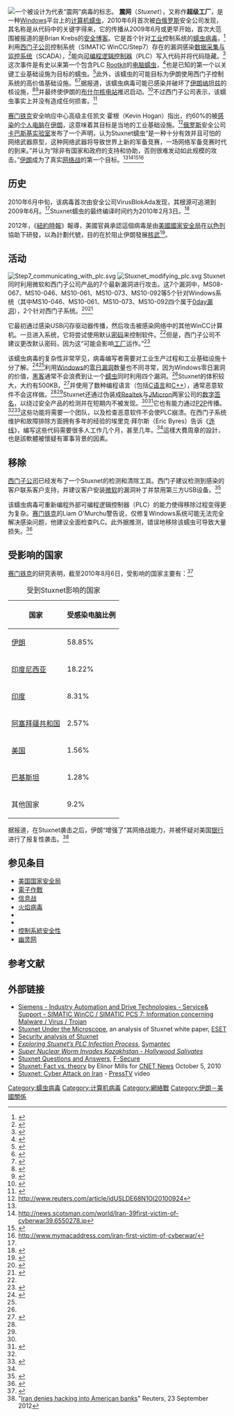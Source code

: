 {{noteTA
|G1=IT
}}[[File:Stuxnet.jpg|一个被设计为代表“震网”病毒的标志。]]
'''震网'''（''Stuxnet''），又称作'''超级工厂'''，是一种[[Windows|Windows]]平台上的[[计算机蠕虫|计算机蠕虫]]，2010年6月首次被[[白俄罗斯|白俄罗斯]]安全公司{{le|VirusBlokAda|VirusBlokAda}}发现，其名称是从代码中的关键字得来，它的传播从2009年6月或更早开始，首次大范围被报道的是Brian Krebs的[[安全|安全]][[博客|博客]]。它是首个针对[[工业|工业]]控制系统的[[蠕虫病毒|蠕虫病毒]]，<ref name=compworld>{{Cite web|url=http://www.computerworld.com/s/article/print/9185419/Siemens_Stuxnet_worm_hit_industrial_systems?taxonomyName=Network+Security&taxonomyId=142|author=Robert McMillan|date=16 September 2010|publisher=Computerworld|accessdate=16 September 2010|title=Siemens: Stuxnet worm hit industrial systems|deadurl=yes|archiveurl=https://archive.is/20120525053210/http://www.computerworld.com/s/article/print/9185419/Siemens_Stuxnet_worm_hit_industrial_systems?taxonomyName=Network+Security&taxonomyId=142|archivedate=2012年5月25日}}</ref>利用[[西门子公司|西门子公司]]控制系统（SIMATIC WinCC/Step7）存在的漏洞感染[[数据采集与监控系统|数据采集与监控系统]]（SCADA），<ref name=APtehran>{{Cite news|url=https://www.nytimes.com/aponline/2010/09/25/world/middleeast/AP-ML-Iran-Cyber-Attacks.html|title=Iran's Nuclear Agency Trying to Stop Computer Worm|publisher=Associated Press|location=Tehran|date=2010-09-25|accessdate=2010-09-25|archiveurl=https://www.webcitation.org/5t1DCvbet?url=http://www.nytimes.com/aponline/2010/09/25/world/middleeast/AP-ML-Iran-Cyber-Attacks.html?_r=1|archivedate=2010-09-25|deadurl=yes}}</ref>能向[[可编程逻辑控制器|可编程逻辑控制器]]（PLC）写入代码并将代码隐藏。<ref name="Keizer1">{{Cite web|url=http://www.infoworld.com/print/137598|publisher=[[Infoworld|Infoworld]]|title=Is Stuxnet the 'best' malware ever?|date=16 September 2010|author=Gregg Keizer|accessdate=16 September 2010|deadurl=yes|archiveurl=https://archive.is/20121205012450/http://www.infoworld.com/print/137598|archivedate=2012年12月5日|df=}}</ref>这次事件是有史以来第一个包含PLC [[Rootkit|Rootkit]]的[[电脑蠕虫|电脑蠕虫]]，<ref>{{cite web|url=http://www.virusbtn.com/conference/vb2010/abstracts/LastMinute7.xml|title=Last-minute paper: An indepth look into Stuxnet|publisher=Virus Bulletin}}</ref>也是已知的第一个以关键工业基础设施为目标的蠕虫。<ref>{{cite web|url=http://www.bbc.co.uk/news/world-middle-east-11414483|title=Stuxnet worm hits Iran nuclear plant staff computers|publisher=BBC News}}</ref>此外，该蠕虫的可能目标为伊朗使用西门子控制系统的高价值基础设施。<ref name=BBC>{{Cite web|url=http://www.bbc.co.uk/news/technology-11388018|title=Stuxnet worm 'targeted high-value Iranian assets'|publisher=[[BBC_News|BBC News]]|date=2010-09-23|accessdate=2010-09-23|last=Fildes|first=Jonathan}}</ref><ref>{{cite news|url=http://www.telegraph.co.uk/technology/news/8021102/Stuxnet-virus-worm-could-be-aimed-at-high-profile-Iranian-targets.html |title=Stuxnet virus: worm 'could be aimed at high-profile Iranian targets’ |publisher=The Daily Telegraph |date=2010-09-23 |accessdate=2010-09-28}}</ref>据报道，该蠕虫病毒可能已感染并破坏了[[伊朗|伊朗]][[纳坦兹|纳坦兹]]的核设施，<ref name="NYTimes20100929">{{cite web|url=http://www.nytimes.com/2010/09/30/world/middleeast/30worm.html?_r=2&pagewanted=2&hpw | title=In a Computer Worm, a Possible Biblical Clue |author=Ethan Bronner & William J. Broad |publisher=NYTimes |date=2010-09-29 |accessdate=2010-10-02 }}</ref><ref name=rsilverstein20100925>{{cite web|url=http://www.richardsilverstein.com/tikun_olam/2010/09/25/iran-confirms-stuxnet-damage-to-nuclear-facilities/ |title=Iran Confirms Stuxnet Damage to Nuclear Facilities |publisher=[[Tikun_Olam_(blog)|Tikun Olam]] |date=2010-09-25 |accessdate=2010-09-28}}</ref>并最终使伊朗的[[布什尔核电站|布什尔核电站]]推迟启动。<ref>{{cite web|url=http://economictimes.indiatimes.com/news/news-by-industry/et-cetera/Software-smart-bomb-fired-at-Iranian-nuclear-plant-Experts/articleshow/6617686.cms |title=Software smart bomb fired at Iranian nuclear plant: Experts|publisher=Economictimes.indiatimes.com |date=2010-09-24 |accessdate=2010-09-28}}</ref>不过西门子公司表示，该蠕虫事实上并没有造成任何损害。<ref>{{cite web |url=http://www.computerworld.com/s/article/9185419/Siemens_Stuxnet_worm_hit_industrial_systems?taxonomyId=142&pageNumber=1|title=Siemens: Stuxnet worm hit industrial systems|author=ComputerWorld|date=September 14, 2010|work=|publisher=Computerworld|accessdate=3 October 2010}}</ref>

[[赛门铁克|赛门铁克]]安全响应中心高级主任凯文·霍根（Kevin Hogan）指出，约60%的被[[感染|感染]]的[[个人电脑|个人电脑]]在[[伊朗|伊朗]]，这意味着其目标是当地的工业基础设施。<ref>http://www.reuters.com/article/idUSLDE68N1OI20100924</ref>[[俄罗斯|俄罗斯]]安全公司[[卡巴斯基实验室|卡巴斯基实验室]]发布了一个声明，认为Stuxnet蠕虫“是一种十分有效并且可怕的网络武器原型，这种网络武器将导致世界上新的军备竞赛，一场网络军备竞赛时代的到来。”并认为“除非有国家和政府的支持和协助，否则很难发动如此规模的攻击。”[[伊朗|伊朗]]成为了真实[[网络战|网络战]]的第一个目标。<ref name="kaspersky_cn"/><ref>http://news.scotsman.com/world/Iran-39first-victim-of-cyberwar39.6550278.jp</ref><ref>{{cite web |url=http://www.pakalertpress.com/2010/09/26/iran-first-victim-of-cyberwar/ |title=存档副本 |accessdate=2010-10-08 |deadurl=yes |archiveurl=https://web.archive.org/web/20100929085423/http://www.pakalertpress.com/2010/09/26/iran-first-victim-of-cyberwar/ |archivedate=2010-09-29 }}</ref><ref>http://www.mymacaddress.com/iran-first-victim-of-cyberwar/{{dead link|date=2018年2月 |bot=InternetArchiveBot |fix-attempted=yes }}</ref>

== 历史 ==
2010年6月中旬，该病毒首次由安全公司VirusBlokAda发现，其根源可追溯到2009年6月。<ref name="Keizer1" />Stuxnet蠕虫的最终编译时间约为2010年2月3日。<ref name="microscope">{{Cite web|url=http://www.eset.com/resources/white-papers/Stuxnet_Under_the_Microscope.pdf|title=Stuxnet under the microscope|format=PDF|author=Aleksandr Matrosov, Eugene Rodionov, David Harley, and Juraj Malcho|accessdate=24 September 2010|deadurl=yes|archiveurl=https://web.archive.org/web/20101003183945/http://www.eset.com/resources/white-papers/Stuxnet_Under_the_Microscope.pdf|archivedate=2010年10月3日}}</ref>

2012年，《[[紐約時報|紐約時報]]》報導，美國官員承認這個病毒是由[[美國國家安全局|美國國家安全局]]在[[以色列|以色列]]協助下研發，以{{le|奧林匹克網路攻擊行動|Operation Olympic Games}}為計劃代號，目的在於阻止伊朗發展[[核武|核武]]<ref>{{Cite web|url=http://www.ithome.com.tw/itadm/article.php?c=74131|title=報導：美國政府涉及開發與散布Stuxnet蠕蟲|format=|author=陳曉莉|publisher=iThome|accessdate=2012-06-04|deadurl=yes|archiveurl=https://web.archive.org/web/20130731200525/http://www.ithome.com.tw/itadm/article.php?c=74131|archivedate=2013-07-31}}</ref>。

== 活动 ==
[[File:Step7_communicating_with_plc.svg|thumb]]
[[File:Stuxnet_modifying_plc.svg|thumb]]
Stuxnet同时利用微软和西门子公司产品的7个最新漏洞进行攻击。这7个漏洞中，MS08-067、MS10-046、MS10-061、MS10-073、MS10-092等5个针对Windows系统（其中MS10-046、MS10-061、MS10-073、MS10-092四个属于[[0day漏洞|0day漏洞]]），2个针对西门子{{le|SIMATIC WinCC}}系统。<ref>{{cite web|url=http://www.gov.cn/fwxx/kp/2010-09/27/content_1710601.htm | title=计算机病毒预警：当心U盘传播Stuxnet病毒 |publisher=中国政府网 |date= 2010年9月27日 |accessdate= 2010年10月8日}}</ref><ref name="kaspersky_cn">{{cite web |url=http://www.kaspersky.com.cn/KL-AboutUs/news2010/09n/100925.htm |title=卡巴斯基实验室深度分析Stuxnet蠕虫 |publisher=Kaspersky Lab |date=2010年9月25日 |accessdate=2010年10月8日 |archive-url=https://web.archive.org/web/20100929013100/http://www.kaspersky.com.cn/KL-AboutUs/news2010/09n/100925.htm |archive-date=2010年9月29日 |dead-url=yes }}</ref>

它最初通过感染USB闪存驱动器传播，然后攻击被感染网络中的其他WinCC计算机。一旦进入系统，它将尝试使用默认[[密码|密码]]来控制软件。<ref name="Keizer1" />但是，西门子公司不建议更改默认密码，因为这“可能会影响[[工厂|工厂]]运作。”<ref>{{Cite web|url=http://news.cnet.com/8301-1009_3-20011095-83.html|title=Siemens warns Stuxnet targets of password risk|date=20 July 2010|accessdate=17 September 2010|publisher=[[cnet|cnet]]|author=Tom Espiner|archive-url=https://web.archive.org/web/20110109160245/http://news.cnet.com/8301-1009_3-20011095-83.html|archive-date=2011-01-09|dead-url=yes}}</ref>

该蠕虫病毒的复杂性非常罕见，病毒编写者需要对工业生产过程和工业基础设施十分了解。<ref name=compworld>{{Cite web|url=http://www.computerworld.com/s/article/print/9185419/Siemens_Stuxnet_worm_hit_industrial_systems?taxonomyName=Network+Security&taxonomyId=142|author=Robert McMillan|date=16 September 2010|publisher=Computerworld|accessdate=16 September 2010|title=Siemens: Stuxnet worm hit industrial systems|deadurl=yes|archiveurl=https://archive.is/20120525053210/http://www.computerworld.com/s/article/print/9185419/Siemens_Stuxnet_worm_hit_industrial_systems?taxonomyName=Network+Security&taxonomyId=142|archivedate=2012年5月25日}}</ref><ref name="Keizer1" />利用[[Windows|Windows]]的[[零日攻擊|零日漏洞]]数量也不同寻常，因为Windows零日漏洞的价值，[[黑客|黑客]]通常不会浪费到让一个[[蠕虫|蠕虫]]同时利用四个漏洞。<ref name=BBC/>Stuxnet的体积较大，大约有500KB，<ref name=wired>{{Cite web|author=Kim Zetter|title=Blockbuster Worm Aimed for Infrastructure, But No Proof Iran Nukes Were Target|url=http://www.wired.com/threatlevel/2010/09/stuxnet/|publisher=[[Wired_(magazine)|Wired]]|date=2010-09-23|accessdate=2010-09-24|archive-date=2012-12-17|archive-url=https://archive.is/20121217211846/www.wired.com/threatlevel/2010/09/stuxnet/|dead-url=no}}</ref>并使用了数种编程语言（包括[[C语言|C语言]]和[[C++|C++]]），通常恶意软件不会这样做。<ref name=compworld/><ref name="Keizer1" />Stuxnet还通过伪装成[[Realtek|Realtek]]与[[智微科技|JMicron]]两家公司的[[数字签名|数字签名]]，以绕过安全产品的检测并在短期内不被发现。<ref name=wired/><ref name=kaspersky>{{cite web|url=http://www.kaspersky.com/news?id=207576183|title=Kaspersky Lab provides its insights on Stuxnet worm |publisher=Kaspersky Lab| date=2010-09-24 |accessdate=2010-09-27}}</ref>它也有能力通过[[對等網路|P2P]]传播。<ref name=wired/><ref>{{Cite web|author=Liam O Murchu|url=http://www.symantec.com/connect/blogs/stuxnet-p2p-component|title=Stuxnet P2P component|publisher=[[Symantec|Symantec]]|date=2010-09-17|accessdate=2010-09-24}}</ref>这些功能将需要一个团队，以及检查恶意软件不会使PLC崩溃。在西门子系统维护和故障排除方面拥有多年的经验的埃里克·拜尔斯（Eric Byres）告诉《[[连线|连线]]》，编写这些代码需要很多人工作几个月，甚至几年。<ref name="wired"/>這樣大費周章的設計，也是該軟體被懷疑有軍事背景的因素。

== 移除 ==
[[西门子公司|西门子公司]]已经发布了一个Stuxnet的检测和清除工具。西门子建议检测到感染的客户联系客户支持，并建议客户安装[[微软|微软]]的漏洞补丁并禁用第三方USB设备。<ref>{{Cite web|url=http://support.automation.siemens.com/WW/llisapi.dll?func=ll&objid=43876783&nodeid0=10805583&caller=view&lang=en&siteid=cseus&aktprim=0&objaction=csopen&extranet=standard&viewreg=WW#Recommended_procedure%200408|accessdate=24 September 2010|publisher=[[Siemens|Siemens]]|title=SIMATIC WinCC / SIMATIC PCS 7: Information concerning Malware / Virus / Trojan}}</ref>

该蠕虫病毒可重新编程外部可编程逻辑控制器（PLC）的能力使得移除过程变得更为复杂。[[赛门铁克|赛门铁克]]的Liam O'Murchu警告说，仅修复Windows系统可能无法完全解决感染问题，他建议全面检查PLC。此外据推测，错误地移除该蠕虫可导致大量损失。<ref>{{cite web|url=http://www.pcworld.com/businesscenter/article/205420/siemens_stuxnet_worm_hit_industrial_systems.html|title=Siemens: Stuxnet Worm Hit Industrial Systems|publisher=IDG News}}</ref>

== 受影响的国家 ==
[[赛门铁克|赛门铁克]]的研究表明，截至2010年8月6日，受影响的国家主要有：<ref name="Reuters">{{Cite web|url=http://uk.reuters.com/article/idUKTRE68N3PT20100924 |title=Factbox: What is Stuxnet?|accessdate=30 September 2010}}</ref>
{| class="wikitable sortable"
|+受到Stuxnet影响的国家
|-
! 国家
! 受感染电脑比例
|-
| [[伊朗|伊朗]]
| 58.85%
|-
| [[印度尼西亚|印度尼西亚]]
| 18.22%
|-
| [[印度|印度]]
| 8.31%
|-
| [[阿塞拜疆共和国|阿塞拜疆共和国]]
| 2.57%
|-
| [[美国|美国]]
| 1.56%
|-
| [[巴基斯坦|巴基斯坦]]
| 1.28%
|-
| 其他国家
| 9.2%
|}
据报道，在Stuxnet袭击之后，伊朗“增强了”其网络战能力，并被怀疑对美国[[银行|银行]]进行了报复性袭击。<ref>"[https://www.reuters.com/article/2012/09/23/us-iran-cyberattacks-denial-idUSBRE88M06O20120923 Iran denies hacking into American banks]" Reuters, 23 September 2012</ref>

== 参见条目 ==
* [[美国国家安全局|美国国家安全局]]
* [[電子作戰|電子作戰]]
* [[信息战|信息战]]
* [[火焰病毒|火焰病毒]]
* {{le|奧林匹克網路攻擊行動|Operation Olympic Games}}
* {{le|梅林行動|Operation Merlin}}
* [[控制系統安全性|控制系統安全性]]
*[[幽灵网|幽灵网]]

== 参考文献 ==
{{reflist|2}}

== 外部链接 ==
{{commonscat|Stuxnet}}
* [http://support.automation.siemens.com/WW/view/en/43876783 Siemens - Industry Automation and Drive Technologies - Service& Support - SIMATIC WinCC / SIMATIC PCS 7: Information concerning Malware / Virus / Trojan]
* [https://web.archive.org/web/20101003183945/http://www.eset.com/resources/white-papers/Stuxnet_Under_the_Microscope.pdf Stuxnet Under the Microscope], an analysis of Stuxnet white paper, [[ESET|ESET]]
* [http://langner.com/en/ Security analysis of Stuxnet]
* [http://www.symantec.com/connect/blogs/exploring-stuxnet-s-plc-infection-process ''Exploring Stuxnet’s PLC Infection Process''], [[Symantec|Symantec]]
* [https://web.archive.org/web/20101028175136/http://www.theaeonsolution.com/security/?p=307 ''Super Nuclear Worm Invades Kazakhstan - Hollywood Salivates'']
* [http://www.f-secure.com/weblog/archives/00002040.html Stuxnet Questions and Answers], [[F-Secure|F-Secure]]
* [http://news.cnet.com/8301-27080_3-20018530-245.html?tag=topStories1 Stuxnet: Fact vs. theory] by Elinor Mills for [[CNET_News|CNET News]] October 5, 2010 
* [http://www.presstv.com/program/145440.html Stuxnet: Cyber Attack on Iran] - [[PressTV|PressTV]] video

{{Hacking}}
{{伊朗－以色列代理人衝突}}

[[Category:蠕虫病毒|Category:蠕虫病毒]]
[[Category:计算机病毒|Category:计算机病毒]]
[[Category:網絡戰|Category:網絡戰]]
[[Category:伊朗－美國關係|Category:伊朗－美國關係]]